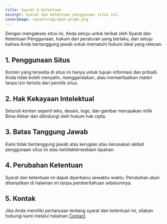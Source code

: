 ```yaml
---
title: Syarat & Ketentuan
excerpt: Syarat dan ketentuan penggunaan situs ini.
coverImage: /assets/og/open-graph.png
---
```

Dengan mengakses situs ini, Anda setuju untuk terikat oleh Syarat dan Ketentuan Penggunaan, hukum dan peraturan yang berlaku, dan setuju bahwa Anda bertanggung jawab untuk mematuhi hukum lokal yang relevan.

## 1\. Penggunaan Situs

Konten yang tersedia di situs ini hanya untuk tujuan informasi dan pribadi. Anda tidak boleh menyalin, menggandakan, atau memanfaatkan materi tanpa izin tertulis dari pemilik situs.

## 2\. Hak Kekayaan Intelektual

Seluruh konten seperti teks, desain, logo, dan gambar merupakan milik Bima Akbar dan dilindungi oleh hukum hak cipta.

## 3\. Batas Tanggung Jawab

Kami tidak bertanggung jawab atas kerugian atau kerusakan akibat penggunaan situs ini atau ketidaktersediaan layanan.

## 4\. Perubahan Ketentuan

Syarat dan ketentuan ini dapat diperbarui sewaktu-waktu. Perubahan akan ditampilkan di halaman ini tanpa pemberitahuan sebelumnya.

## 5\. Kontak

Jika Anda memiliki pertanyaan tentang syarat dan ketentuan ini, silakan hubungi kami melalui halaman [Contact](/contact).